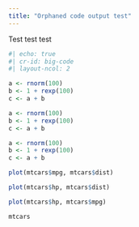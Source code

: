 ```yaml
---
title: "Orphaned code output test"
---
```


Test test test

```r
#| echo: true
#| cr-id: big-code
#| layout-ncol: 2

a <- rnorm(100)
b <- 1 + rexp(100)
c <- a + b

a <- rnorm(100)
b <- 1 + rexp(100)
c <- a + b

a <- rnorm(100)
b <- 1 + rexp(100)
c <- a + b

plot(mtcars$mpg, mtcars$dist)

plot(mtcars$hp, mtcars$dist)

plot(mtcars$hp, mtcars$mpg)

mtcars
```
